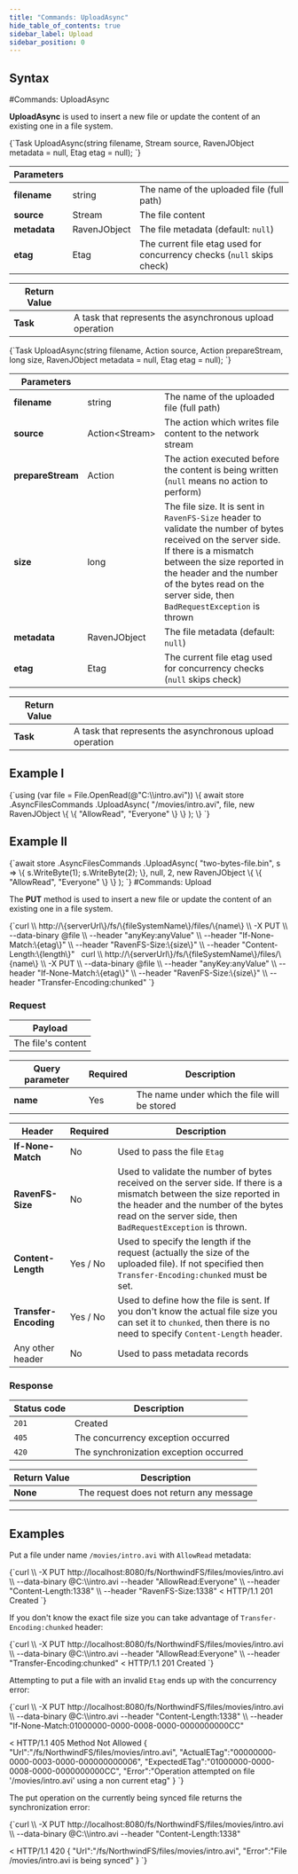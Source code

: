 ```yaml
---
title: "Commands: UploadAsync"
hide_table_of_contents: true
sidebar_label: Upload
sidebar_position: 0
---
```





## Syntax
<LanguageSwitcher supportedLanguages={supportedLanguages} />
<LanguageContent language="csharp">
#Commands: UploadAsync

**UploadAsync** is used to insert a new file or update the content of an existing one in a file system.



<TabItem value="upload_1" label="upload_1">
<CodeBlock language="csharp">
{`Task UploadAsync(string filename, Stream source, RavenJObject metadata = null, Etag etag = null);
`}
</CodeBlock>
</TabItem>

| Parameters | | |
| ------------- | ------------- | ----- |
| **filename** | string | The name of the uploaded file (full path) |
| **source** | Stream | The file content |
| **metadata** | RavenJObject | The file metadata (default: `null`) |
| **etag** | Etag | The current file etag used for concurrency checks (`null` skips check) |

| Return Value | |
| ------------- | ------------- |
| **Task** | A task that represents the asynchronous upload operation |

<TabItem value="upload_3" label="upload_3">
<CodeBlock language="csharp">
{`Task UploadAsync(string filename, Action<Stream> source, Action prepareStream, long size, RavenJObject metadata = null, Etag etag = null);
`}
</CodeBlock>
</TabItem>

| Parameters | | |
| ------------- | ------------- | ----- |
| **filename** | string | The name of the uploaded file (full path) |
| **source** | Action&lt;Stream&gt; | The action which writes file content to the network stream |
| **prepareStream** | Action | The action executed before the content is being written (`null` means no action to perform) |
| **size** | long | The file size. It is sent in `RavenFS-Size` header to validate the number of bytes received on the server side. If there is a mismatch between the size reported in the header and the number of the bytes read on the server side, then `BadRequestException` is thrown |
| **metadata** | RavenJObject | The file metadata (default: `null`) |
| **etag** | Etag | The current file etag used for concurrency checks (`null` skips check) |

| Return Value | |
| ------------- | ------------- |
| **Task** | A task that represents the asynchronous upload operation |

## Example I

<TabItem value="upload_2" label="upload_2">
<CodeBlock language="csharp">
{`using (var file = File.OpenRead(@"C:\\intro.avi"))
\{
	await store
	.AsyncFilesCommands
	.UploadAsync(
		"/movies/intro.avi",
		file,
		new RavenJObject
		\{
			\{
				"AllowRead", "Everyone"
			\}
		\}
	);
\}
`}
</CodeBlock>
</TabItem>

## Example II

<TabItem value="upload_4" label="upload_4">
<CodeBlock language="csharp">
{`await store
	.AsyncFilesCommands
	.UploadAsync(
		"two-bytes-file.bin",
		s =>
		\{
			s.WriteByte(1);
			s.WriteByte(2);
		\},
		null,
		2,
		new RavenJObject
		\{
			\{
				"AllowRead", "Everyone"
			\}
		\}
	);
`}
</CodeBlock>
</TabItem>

</LanguageContent>
<LanguageContent language="http">
#Commands: Upload

The **PUT** method is used to insert a new file or update the content of an existing one in a file system.



<TabItem value="json" label="json">
<CodeBlock language="json">
{`curl \\
	http://\{serverUrl\}/fs/\{fileSystemName\}/files/\{name\}  \\
	-X PUT \\
	--data-binary @file  \\
	--header "anyKey:anyValue" \\
    --header "If-None-Match:\{etag\}" \\
    --header "RavenFS-Size:\{size\}" \\ 
    --header "Content-Length:\{length\}"
 
curl \\
	http://\{serverUrl\}/fs/\{fileSystemName\}/files/\{name\}  \\
	-X PUT \\
	--data-binary @file  \\
	--header "anyKey:anyValue" \\
    --header "If-None-Match:\{etag\}" \\
    --header "RavenFS-Size:\{size\}" \\ 
    --header "Transfer-Encoding:chunked"
`}
</CodeBlock>
</TabItem>

### Request

| Payload |
| ------- |
| The file's content|

| Query parameter | Required | Description |
| ------------- | -- | ---- |
| **name** | Yes | The name under which the file will be stored |

| Header | Required | Description |
| --------| ------- | --- |
| **If-None-Match** | No |  Used to pass the file `Etag` |
| **RavenFS-Size** | No |  Used to validate the number of bytes received on the server side. If there is a mismatch between the size reported in the header and the number of the bytes read on the server side, then `BadRequestException` is thrown. |
| **Content-Length** | Yes / No |  Used to specify the length if the request (actually the size of the uploaded file). If not specified then `Transfer-Encoding:chunked` must be set. |
| **Transfer-Encoding** | Yes / No |  Used to define how the file is sent. If you don't know the actual file size you can set it to `chunked`, then there is no need to specify `Content-Length` header. |
| Any other header | No | Used to pass metadata records |

### Response

| Status code | Description |
| ----------- | - |
| `201` | Created |
| `405` | The concurrency exception occurred |
| `420` | The synchronization exception occurred |

| Return Value | Description |
| ------------- | ------------- |
| **None** | The request does not return any message |

---

## Examples

Put a file under name `/movies/intro.avi` with `AllowRead` metadata:

<TabItem value="json" label="json">
<CodeBlock language="json">
{`curl \\
	-X PUT http://localhost:8080/fs/NorthwindFS/files/movies/intro.avi  \\
	--data-binary @C:\\intro.avi
	--header "AllowRead:Everyone" \\
	--header "Content-Length:1338" \\
    --header "RavenFS-Size:1338"
< HTTP/1.1 201 Created
`}
</CodeBlock>
</TabItem>

If you don't know the exact file size you can take advantage of `Transfer-Encoding:chunked` header:

<TabItem value="json" label="json">
<CodeBlock language="json">
{`curl \\
	-X PUT http://localhost:8080/fs/NorthwindFS/files/movies/intro.avi  \\
	--data-binary @C:\\intro.avi
	--header "AllowRead:Everyone" \\
	--header "Transfer-Encoding:chunked"
< HTTP/1.1 201 Created
`}
</CodeBlock>
</TabItem>


Attempting to put a file with an invalid `Etag` ends up with the concurrency error:

<TabItem value="json" label="json">
<CodeBlock language="json">
{`curl \\
	-X PUT http://localhost:8080/fs/NorthwindFS/files/movies/intro.avi  \\
	--data-binary @C:\\intro.avi
	--header "Content-Length:1338" \\
    --header "If-None-Match:01000000-0000-0008-0000-0000000000CC"
 
< HTTP/1.1 405 Method Not Allowed
\{
    "Url":"/fs/NorthwindFS/files/movies/intro.avi",
    "ActualETag":"00000000-0000-0003-0000-000000000006",
    "ExpectedETag":"01000000-0000-0008-0000-0000000000CC",
    "Error":"Operation attempted on file '/movies/intro.avi' using a non current etag"
\}
`}
</CodeBlock>
</TabItem>

The put operation on the currently being synced file returns the synchronization error:

<TabItem value="json" label="json">
<CodeBlock language="json">
{`curl \\
	-X PUT http://localhost:8080/fs/NorthwindFS/files/movies/intro.avi  \\
	--data-binary @C:\\intro.avi
	--header "Content-Length:1338"
 
< HTTP/1.1 420
\{
    "Url":"/fs/NorthwindFS/files/movies/intro.avi",
    "Error":"File /movies/intro.avi is being synced"
\}
`}
</CodeBlock>
</TabItem>

</LanguageContent>

<!---

-->